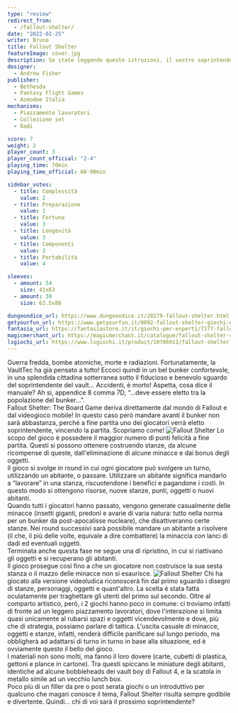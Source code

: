 ```yaml
---
type: "review"
redirect_from:
  - /fallout-shelter/
date: "2022-02-25"
writer: Bruno
title: Fallout Shelter
featureImage: cover.jpg
description: Se state leggendo queste istruzioni, il vostro soprintendente è morto…
designer:
  - Andrew Fisher
publisher:
  - Bethesda
  - Fantasy Flight Games
  - Asmodee Italia
mechanisms:
  - Piazzamento lavoratori
  - Collezione set
  - Dadi

score: 7
weight: 2
player_count: 3
player_count_official: "2-4"
playing_time: 70min
playing_time_official: 60-90min

sidebar_votes:
  - title: Complessità
    value: 2
  - title: Preparazione
    value: 1
  - title: Fortuna
    value: 3
  - title: Longevità
    value: 3
  - title: Componenti
    value: 3
  - title: Portabilità
    value: 4

sleeves:
  - amount: 54
    size: 41x63
  - amount: 30
    size: 63.5x88

dungeondice_url: https://www.dungeondice.it/20279-fallout-shelter.html
getyourfun_url: https://www.getyourfun.it/0892-fallout-shelter-giochi-gestionali.html
fantasia_url: https://fantasiastore.it/it/giochi-per-esperti/7177-fallout-shelter.html
magicmerchant_url: https://magicmerchant.it/catalogue/fallout-shelter-45491/
lsgiochi_url: https://www.lsgiochi.it/product/10786911/fallout-shelter
---
```


<Setting>
  Guerra fredda, bombe atomiche, morte e radiazioni. Fortunatamente, la VaultTec
  ha già pensato a tutto! Eccoci quindi in un bel bunker confortevole, in una
  splendida cittadina sotterranea sotto il fiducioso e benevolo sguardo del
  soprintendente del vault… Accidenti, è morto! Aspetta, cosa dice il manuale?
  Ah sì, appendice 8 comma 7D, “…deve essere eletto tra la popolazione del
  bunker…”. <br />
  Fallout Shelter: The Board Game deriva direttamente dal mondo di Fallout e dal
  videogioco mobile! In questo caso però mandare avanti il bunker non sarà abbastanza,
  perché a fine partita uno dei giocatori verrà eletto soprintendente, vincendo la
  partita. Scopriamo come!
</Setting>

<img src="./game1.jpg" alt="Fallout Shelter" />

<Rules>
  Lo scopo del gioco è possedere il maggior numero di punti felicità a fine
  partita. Questi si possono ottenere costruendo stanze, da alcune ricompense di
  queste, dall'eliminazione di alcune minacce e dai bonus degli oggetti.
  <br />
  Il gioco si svolge in round in cui ogni giocatore può svolgere un turno,
  utilizzando un abitante, o passare. Utilizzare un abitante significa mandarlo
  a “lavorare” in una stanza, riscuotendone i benefici e pagandone i costi. In
  questo modo si ottengono risorse, nuove stanze, punti, oggetti o nuovi
  abitanti. <br />
  Quando tutti i giocatori hanno passato, vengono generate casualmente delle minacce
  (insetti giganti, predoni e avarie di varia natura: tutto nella norma per un bunker
  da post-apocalisse nucleare), che disattiveranno certe stanze. Nei round successivi
  sarà possibile mandare un abitante a risolvere (il che, il più delle volte, equivale
  a dire combattere) la minaccia con lanci di dadi ed eventuali oggetti. <br />
  Terminata anche questa fase ne segue una di ripristino, in cui si riattivano
  gli oggetti e si recuperano gli abitanti. <br />
  Il gioco prosegue così fino a che un giocatore non costruisce la sua sesta stanza
  o il mazzo delle minacce non si esaurisce.
</Rules>

<img src="./game2.jpg" alt="Fallout Shelter" />

<Feedback>
  Chi ha giocato alla versione videoludica riconoscerà fin dal primo sguardo i
  disegni di stanze, personaggi, oggetti e quant'altro. La scelta è stata fatta
  oculatamente per traghettare gli utenti del primo sul secondo. Oltre al
  comparto artistico, però, i 2 giochi hanno poco in comune: ci troviamo infatti
  di fronte ad un leggero piazzamento lavoratori, dove l'interazione si limita
  quasi unicamente al rubarsi spazi e oggetti vicendevolmente e dove, più che di
  strategia, possiamo parlare di tattica. L'uscita casuale di minacce, oggetti e
  stanze, infatti, renderà difficile panificare sul lungo periodo, ma obbligherà
  ad adattarsi di turno in turno in base alla situazione, ed è ovviamente questo
  il bello del gioco. <br />
  I materiali non sono molti, ma fanno il loro dovere (carte, cubetti di plastica,
  gettoni e plance in cartone). Tra questi spiccano le miniature degli abitanti,
  identiche ad alcune bobbleheads dei vault boy di Fallout 4, e la scatola in metallo
  simile ad un vecchio lunch box. <br />
  Poco più di un filler da pre o post serata giochi o un introduttivo per
  qualcuno che magari conosce il tema, Fallout Shelter risulta sempre godibile e
  divertente. Quindi… chi di voi sarà il prossimo soprintendente?
</Feedback>

<Instagram id="CaZUbSoDilX" />
